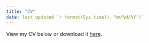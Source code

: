 ```yaml
---
title: "CV"
date: last updated `r format(Sys.time(),'%m/%d/%Y')`
---
```


View my CV below or download it [here](./cv.pdf).

<object data="./attachments/cv.pdf" type="application/pdf" width="100%">
</object>